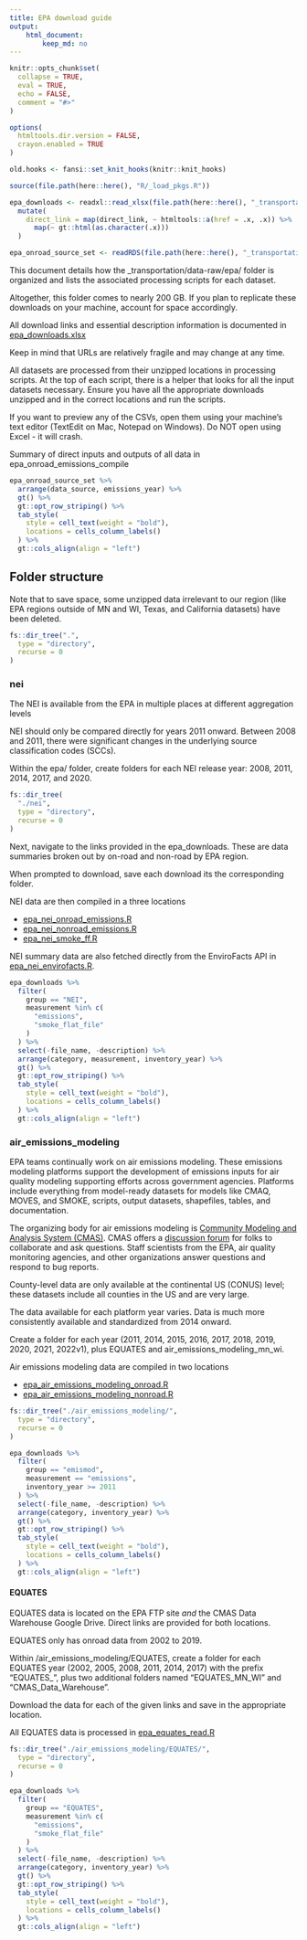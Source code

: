 ```yaml
---
title: EPA download guide
output:
    html_document: 
        keep_md: no
---
```


```r
knitr::opts_chunk$set(
  collapse = TRUE,
  eval = TRUE,
  echo = FALSE,
  comment = "#>"
)

options(
  htmltools.dir.version = FALSE,
  crayon.enabled = TRUE
)

old.hooks <- fansi::set_knit_hooks(knitr::knit_hooks)

source(file.path(here::here(), "R/_load_pkgs.R"))

epa_downloads <- readxl::read_xlsx(file.path(here::here(), "_transportation/data-raw/epa/epa_downloads.xlsx")) %>%
  mutate(
    direct_link = map(direct_link, ~ htmltools::a(href = .x, .x)) %>%
      map(~ gt::html(as.character(.x)))
  )

epa_onroad_source_set <- readRDS(file.path(here::here(), "_transportation/data/epa_onroad_source_set.RDS"))
```


This document details how the _transportation/data-raw/epa/ folder is organized and lists the associated processing scripts for each dataset. 

Altogether, this folder comes to nearly 200 GB. If you plan to replicate these downloads on your machine, account for space accordingly.

All download links and essential description information is documented in [epa_downloads.xlsx](_transportation/data-raw/epa/epa_downloads.xlsx)

Keep in mind that URLs are relatively fragile and may change at any time. 

All datasets are processed from their unzipped locations in processing scripts. At the top of each script, there is a helper that looks for all the input datasets necessary. Ensure you have all the appropriate downloads unzipped and in the correct locations and run the scripts.

If you want to preview any of the CSVs, open them using your machine's text editor (TextEdit on Mac, Notepad on Windows). Do NOT open using Excel - it will crash. 

Summary of direct inputs and outputs of all data in epa_onroad_emissions_compile

```r
epa_onroad_source_set %>%
  arrange(data_source, emissions_year) %>%
  gt() %>%
  gt::opt_row_striping() %>%
  tab_style(
    style = cell_text(weight = "bold"),
    locations = cells_column_labels()
  ) %>%
  gt::cols_align(align = "left")
```


## Folder structure

Note that to save space, some unzipped data irrelevant to our region (like EPA regions outside of MN and WI, Texas, and California datasets) have been deleted. 

```r
fs::dir_tree(".",
  type = "directory",
  recurse = 0
)
```

### nei

The NEI is available from the EPA in multiple places at different aggregation levels

NEI should only be compared directly for years 2011 onward. Between 2008 and 2011, there were significant changes in the underlying source classification codes (SCCs).

Within the epa/ folder, create folders for each NEI release year: 2008, 2011, 2014, 2017, and 2020.


```r
fs::dir_tree(
  "./nei",
  type = "directory",
  recurse = 0
)
```


Next, navigate to the links provided in the epa_downloads. These are data summaries broken out by on-road and non-road by EPA region. 

When prompted to download, save each download its the corresponding folder. 

NEI data are then compiled in a three locations 

- [epa_nei_onroad_emissions.R](../epa_nei_onroad_emissions.R)
- [epa_nei_nonroad_emissions.R](../epa_nei_nonroad_emissions.R)
- [epa_nei_smoke_ff.R](../epa_nei_smoke_ff.R)

NEI summary data are also fetched directly from the EnviroFacts API in [epa_nei_envirofacts.R](../epa_nei_envirofacts.R). 

```r
epa_downloads %>%
  filter(
    group == "NEI",
    measurement %in% c(
      "emissions",
      "smoke_flat_file"
    )
  ) %>%
  select(-file_name, -description) %>%
  arrange(category, measurement, inventory_year) %>%
  gt() %>%
  gt::opt_row_striping() %>%
  tab_style(
    style = cell_text(weight = "bold"),
    locations = cells_column_labels()
  ) %>%
  gt::cols_align(align = "left")
```


### air_emissions_modeling

EPA teams continually work on air emissions modeling. These emissions modeling platforms support the development of emissions inputs for air quality modeling supporting efforts across government agencies. Platforms include everything from model-ready datasets for models like CMAQ, MOVES, and SMOKE, scripts, output datasets, shapefiles, tables, and documentation. 

The organizing body for air emissions modeling is [Community Modeling and Analysis System (CMAS)](https://www.cmascenter.org/). CMAS offers a [discussion forum](https://forum.cmascenter.org/) for folks to collaborate and ask questions. Staff scientists from the EPA, air quality monitoring agencies, and other organizations answer questions and respond to bug reports. 

County-level data are only available at the continental US (CONUS) level; these datasets include all counties in the US and are very large. 

The data available for each platform year varies. Data is much more consistently available and standardized from 2014 onward. 

Create a folder for each year (2011, 2014, 2015, 2016, 2017, 2018, 2019, 2020, 2021, 2022v1), plus EQUATES and air_emissions_modeling_mn_wi.

Air emissions modeling data are compiled in two locations 

- [epa_air_emissions_modeling_onroad.R](../epa_air_emissions_modeling_onroad.R)
- [epa_air_emissions_modeling_nonroad.R](../epa_air_emissions_modeling_nonroad.R)


```r
fs::dir_tree("./air_emissions_modeling/",
  type = "directory",
  recurse = 0
)
```


```r
epa_downloads %>%
  filter(
    group == "emismod",
    measurement == "emissions",
    inventory_year >= 2011
  ) %>%
  select(-file_name, -description) %>%
  arrange(category, inventory_year) %>%
  gt() %>%
  gt::opt_row_striping() %>%
  tab_style(
    style = cell_text(weight = "bold"),
    locations = cells_column_labels()
  ) %>%
  gt::cols_align(align = "left")
```


#### EQUATES
 
EQUATES data is located on the EPA FTP site *and* the CMAS Data Warehouse Google Drive. Direct links are provided for both locations. 
 
EQUATES only has onroad data from 2002 to 2019.

Within /air_emissions_modeling/EQUATES, create a folder for each EQUATES year (2002, 2005, 2008, 2011, 2014, 2017) with the prefix "EQUATES_", plus two additional folders named "EQUATES_MN_WI" and "CMAS_Data_Warehouse". 

Download the data for each of the given links and save in the appropriate location. 

All EQUATES data is processed in [epa_equates_read.R](./../epa_equates_read.R)

```r
fs::dir_tree("./air_emissions_modeling/EQUATES/",
  type = "directory",
  recurse = 0
)
```

```r
epa_downloads %>%
  filter(
    group == "EQUATES",
    measurement %in% c(
      "emissions",
      "smoke_flat_file"
    )
  ) %>%
  select(-file_name, -description) %>%
  arrange(category, inventory_year) %>%
  gt() %>%
  gt::opt_row_striping() %>%
  tab_style(
    style = cell_text(weight = "bold"),
    locations = cells_column_labels()
  ) %>%
  gt::cols_align(align = "left")
```
